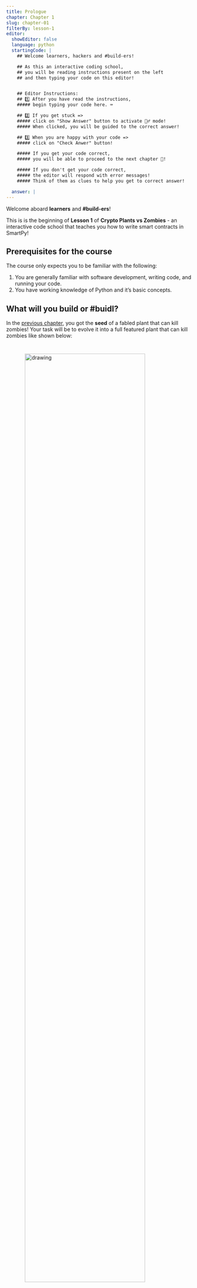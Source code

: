 ---
title: Prologue
chapter: Chapter 1
slug: chapter-01
filterBy: lesson-1
editor:
  showEditor: false
  language: python
  startingCode: |
    ## Welcome learners, hackers and #build-ers!

    ## As this an interactive coding school, 
    ## you will be reading instructions present on the left
    ## and then typing your code on this editor!


    ## Editor Instructions:
    ## 1️⃣ After you have read the instructions, 
    ##### begin typing your code here. ⌨️

    ## 2️⃣ If you get stuck => 
    ##### click on "Show Answer" button to activate 🧞‍♂️ mode! 
    ##### When clicked, you will be guided to the correct answer!

    ## 3️⃣ When you are happy with your code => 
    ##### click on "Check Anwer" button!

    ##### If you get your code correct, 
    ##### you will be able to proceed to the next chapter 🙏!

    ##### If you don't get your code correct, 
    ##### the editor will respond with error messages!
    ##### Think of them as clues to help you get to correct answer!

  answer: |
---



Welcome aboard **learners** and **#build-ers**! 

This is is the beginning of **Lesson 1** of **Crypto Plants vs Zombies** - an interactive code school that teaches you how to write smart contracts in SmartPy! 

## Prerequisites for the course 
The course only expects you to be familiar with the following: 

1. You are generally familiar with software development, writing code, and running your code.
2. You have working knowledge of Python and it’s basic concepts. 


## What will you build or #buidl? 

In the [previous chapter](/tezos/storyline), you got the **seed** of a fabled plant that can kill zombies! Your task will be to evolve it into a full featured plant that can kill zombies like shown below: 

<img src="https://media.giphy.com/media/lPS3b0XePyBxiX2uUq/giphy.gif" alt="drawing" style="display: block;width: 80%; margin: 40px auto"/>


To build the zombie-killer plant, you are going to learn to write a basic **`Plant` smart contract** that will contain all the abilities required to kill zombies in style! 

Don't worry if you are not familiar with the terminology of "smart contracts" as you will be learning about them in [Chapter 2](/lesson/chapter-02). 

By the end of lesson 1, your `Plant` will: 

1. have the ability to **move around to hunt zombies**!
2. have the ability to **shoot bullet seed to kill zombies**!
3. have the ability to **record zombie kills for post kill analysis**! 

In later lessons, we’ll add more functionality like evolving the `Plant` to have the ability to shoot special moves, the ability to trade your plant with other #builder-s on the planet etc. 



## What to do if I get lost and need help?
No worries! 

If you get lost, we recommend using the curriculum index present at the bottom left corner of your screen to reorient yourself. 


If you need help, you can either:

1. Open a [new issue on project's Github.](https://github.com/buidl-labs/crypto-code-school-inside-tezos/issues/new/choose)
2. Contact us on our support [Telegram channel.](https://t.me/joinchat/Q4N7fRQPfT1YQvNL1G3xOw)

